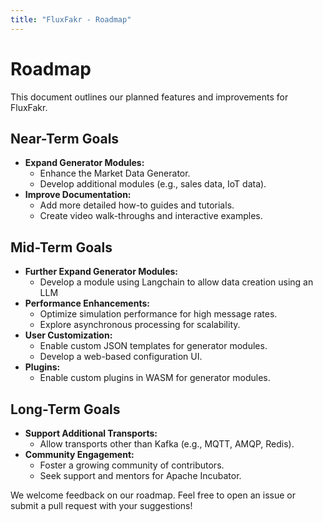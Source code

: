 ```yaml
---
title: "FluxFakr - Roadmap"
---
```


# Roadmap

This document outlines our planned features and improvements for FluxFakr.

## Near-Term Goals

- **Expand Generator Modules:**
  - Enhance the Market Data Generator.
  - Develop additional modules (e.g., sales data, IoT data).

- **Improve Documentation:**
  - Add more detailed how-to guides and tutorials.
  - Create video walk-throughs and interactive examples.

## Mid-Term Goals

- **Further Expand Generator Modules:**
  - Develop a module using Langchain to allow data creation using an LLM

- **Performance Enhancements:**
  - Optimize simulation performance for high message rates.
  - Explore asynchronous processing for scalability.

- **User Customization:**
  - Enable custom JSON templates for generator modules.
  - Develop a web-based configuration UI.

- **Plugins:**
  - Enable custom plugins in WASM for generator modules.

## Long-Term Goals

- **Support Additional Transports:**
  - Allow transports other than Kafka (e.g., MQTT, AMQP, Redis).

- **Community Engagement:**
  - Foster a growing community of contributors.
  - Seek support and mentors for Apache Incubator.


We welcome feedback on our roadmap. Feel free to open an issue or submit a pull request with your suggestions!
